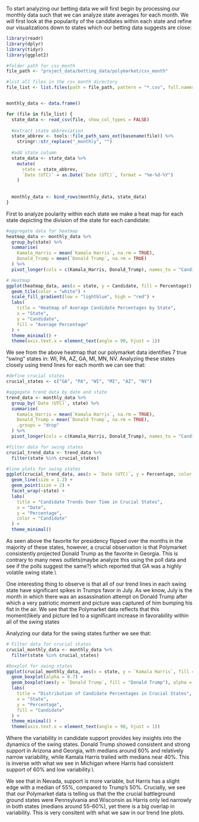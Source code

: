  
To start analyzing our betting data we will first begin by processing our monthly data such that we can analyze state averages for each month. We will first look at the popularity of the canddiates within each state and refine our visualizations down to states which our betting data suggests are close:

```r

library(readr)
library(dplyr)
library(tidyr)
library(ggplot2)

#folder path for csv_month
file_path <- "project_data/betting_data/polymarket/csv_month"

#list all files in the csv_month directory
file_list <- list.files(path = file_path, pattern = "*.csv", full.names = TRUE)


monthly_data <- data.frame()

for (file in file_list) {
  state_data <- read_csv(file, show_col_types = FALSE)
  
  #extract state abbreviation
  state_abbrev <- tools::file_path_sans_ext(basename(file)) %>% 
    stringr::str_replace("_monthly", "")
  
  #add state column
  state_data <- state_data %>%
    mutate(
      state = state_abbrev,
      `Date (UTC)` = as.Date(`Date (UTC)`, format = "%m-%d-%Y")
    )
  
  
  monthly_data <- bind_rows(monthly_data, state_data)
}


```

First to analyze poularity within each state we make a heat map for each state depicting the division of the state for each candidate:

```r
#aggregate data for heatmap
heatmap_data <- monthly_data %>%
  group_by(state) %>%
  summarise(
    Kamala_Harris = mean(`Kamala Harris`, na.rm = TRUE),
    Donald_Trump = mean(`Donald Trump`, na.rm = TRUE)
  ) %>%
  pivot_longer(cols = c(Kamala_Harris, Donald_Trump), names_to = "Candidate", values_to = "Percentage")

# Heatmap
ggplot(heatmap_data, aes(x = state, y = Candidate, fill = Percentage)) +
  geom_tile(color = "white") +
  scale_fill_gradient(low = "lightblue", high = "red") +
  labs(
    title = "Heatmap of Average Candidate Percentages by State",
    x = "State",
    y = "Candidate",
    fill = "Average Percentage"
  ) +
  theme_minimal() +
  theme(axis.text.x = element_text(angle = 90, hjust = 1))


```

We see from the above heatmap that our polymarket data identifies 7 true "swing" states in: WI, PA, AZ, GA, MI, MN, NV. Analyzing these states closely using trend lines for each month we can see that:

```r
#define crucial states
crucial_states <- c("GA", "PA", "WI", "MI", "AZ", "NV")

#aggegate trend data by date and state
trend_data <- monthly_data %>%
  group_by(`Date (UTC)`, state) %>%
  summarise(
    Kamala_Harris = mean(`Kamala Harris`, na.rm = TRUE),
    Donald_Trump = mean(`Donald Trump`, na.rm = TRUE),
    .groups = "drop"
  ) %>%
  pivot_longer(cols = c(Kamala_Harris, Donald_Trump), names_to = "Candidate", values_to = "Percentage")

#filter data for swing states
crucial_trend_data <- trend_data %>%
  filter(state %in% crucial_states)

#line plots for swing states
ggplot(crucial_trend_data, aes(x = `Date (UTC)`, y = Percentage, color = Candidate, group = Candidate)) +
  geom_line(size = 1.2) +
  geom_point(size = 2) +
  facet_wrap(~state) +
  labs(
    title = "Candidate Trends Over Time in Crucial States",
    x = "Date",
    y = "Percentage",
    color = "Candidate"
  ) +
  theme_minimal()


```


As seen above the favorite for presidency flipped over the months in the majority of these states, however, a crucial observation is that Polymarket consistently projected Donald Trump as the favorite in Georgia. This is contrary to many news outlets(maybe analyze this using the poll data and see if the polls suggest the same?) which reported that GA was a highly volatile swing state.\\

One interesting thing to observe is that all of our trend lines in each swing state have significant spikes in Trumps favor in July. As we know, July is the month in which there was an assassination attempt on Donald Trump after which a very patriotic moment and picture was captured of him bumping his fist in the air. We see that the Polymarket data reflects that this moment(likely and picture led to a significant increase in favorability within all of the swing states
 
Analyzing our data for the swing states further we see that:



```r
# Filter data for crucial states
crucial_monthly_data <- monthly_data %>%
  filter(state %in% crucial_states)

#boxplot for swing states
ggplot(crucial_monthly_data, aes(x = state, y = `Kamala Harris`, fill = "Kamala Harris")) +
  geom_boxplot(alpha = 0.7) +
  geom_boxplot(aes(y = `Donald Trump`, fill = "Donald Trump"), alpha = 0.5) +
  labs(
    title = "Distribution of Candidate Percentages in Crucial States",
    x = "State",
    y = "Percentage",
    fill = "Candidate"
  ) +
  theme_minimal() +
  theme(axis.text.x = element_text(angle = 90, hjust = 1))

```

Where the variability in candidate support provides key insights into the dynamics of the swing states. Donald Trump showed consistent and strong support in Arizona and Georgia, with medians around 60% and relatively narrow variability, while Kamala Harris trailed with medians near 40%. This is inverse with what we see in Michigan where Harris had consistent support of 60% and low variability.\\

We see that in Nevada, support is more variable, but Harris has a slight edge with a median of 55%, compared to Trump’s 50%. Crucially, we see that our Polymarket data is telling us that the the crucial battleground ground states were Pennsylvania and Wisconsin as Harris only led narrowly in both states (medians around 55–60%), yet there is a big overlap in variability. This is very consitent with what we saw in our trend line plots.

